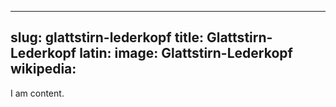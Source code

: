 
---
slug: glattstirn-lederkopf
title: Glattstirn-Lederkopf
latin:
image: Glattstirn-Lederkopf
wikipedia: 
---

I am content.
